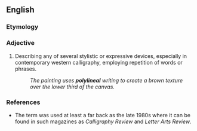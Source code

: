 ==English==

===Etymology===
{{prefix|en|poly|lineal}}

===Adjective===
{{en-adj}}

# {{lb|en|arts}} Describing any of several stylistic or expressive devices, especially in contemporary western calligraphy, employing repetition of words or phrases.
#: ''The painting uses '''polylineal''' writing to create a brown texture over the lower third of the canvas.''

===References===
* The term was used at least a far back as the late 1980s where it can be found in such magazines as ''Calligraphy Review'' and ''Letter Arts Review''.